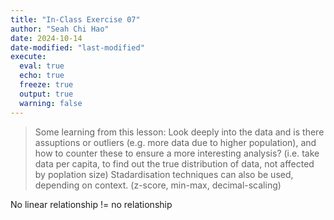 ```yaml
---
title: "In-Class Exercise 07"
author: "Seah Chi Hao"
date: 2024-10-14
date-modified: "last-modified"
execute:
  eval: true
  echo: true
  freeze: true
  output: true
  warning: false
---
```


> Some learning from this lesson:
Look deeply into the data and is there assuptions or outliers (e.g. more data due to higher population), and how to counter these to ensure a more interesting analysis? (i.e. take data per capita, to find out the true distribution of data, not affected by poplation size)
Stadardisation techniques can also be used, depending on context. (z-score, min-max, decimal-scaling)

No linear relationship != no relationship



